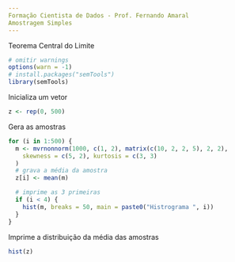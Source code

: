 ```yaml
---
Formação Cientista de Dados - Prof. Fernando Amaral
Amostragem Simples
---
```

Teorema Central do Limite
```r
# omitir warnings
options(warn = -1)
# install.packages("semTools")
library(semTools)
```
Inicializa um vetor 
```r
z <- rep(0, 500) 
```
Gera as amostras
```r
for (i in 1:500) {
  m <- mvrnonnorm(1000, c(1, 2), matrix(c(10, 2, 2, 5), 2, 2),
    skewness = c(5, 2), kurtosis = c(3, 3)
  )
  # grava a média da amostra
  z[i] <- mean(m)

  # imprime as 3 primeiras
  if (i < 4) {
    hist(m, breaks = 50, main = paste0("Histrograma ", i))
  }
}
```
Imprime a distribuição da média das amostras
```r
hist(z)
```

